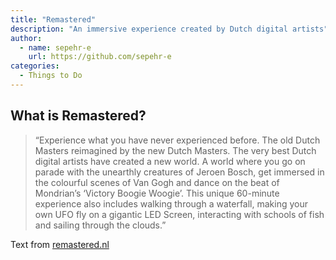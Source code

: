 ```yaml
---
title: "Remastered"
description: "An immersive experience created by Dutch digital artists"
author:
  - name: sepehr-e
    url: https://github.com/sepehr-e
categories:
  - Things to Do
---
```


## What is Remastered?

> "Experience what you have never experienced before. The old Dutch Masters reimagined by the new Dutch Masters. The very best Dutch digital artists have created a new world. A world where you go on parade with the unearthly creatures of Jeroen Bosch, get immersed in the colourful scenes of Van Gogh and dance on the beat of Mondrian’s 'Victory Boogie Woogie'.
This unique 60-minute experience also includes walking through a waterfall, making your own UFO fly on a gigantic LED Screen, interacting with schools of fish and sailing through the clouds."

Text from [remastered.nl](https://remastered.nl/en/home/)
